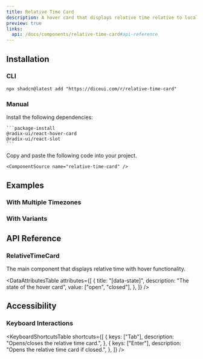 ```yaml
---
title: Relative Time Card
description: A hover card that displays relative time relative to local time with timezone information.
preview: true
links:
  api: /docs/components/relative-time-card#api-reference
---
```


<ComponentTabs name="relative-time-card-demo" />

## Installation

### CLI

```package-install
npx shadcn@latest add "https://diceui.com/r/relative-time-card"
```

### Manual

<Steps>
  <Step>
    Install the following dependencies:

    ```package-install
    @radix-ui/react-hover-card
    @radix-ui/react-slot
    ```
  </Step>
  <Step>
    Copy and paste the following code into your project.

    <ComponentSource name="relative-time-card" />
  </Step>
</Steps>


## Examples

### With Multiple Timezones

<ComponentTabs name="relative-time-card-timezones-demo" />

### With Variants

<ComponentTabs name="relative-time-card-variants-demo" />

## API Reference

### RelativeTimeCard

The main component that displays relative time with hover functionality.

<AutoTypeTable
  path="./types/docs/relative-time-card.ts"
  name="RelativeTimeCardProps"
/>

<DataAttributesTable
  attributes={[
    {
      title: "[data-state]",
      description: "The state of the hover card",
      value: ["open", "closed"],
    },
  ]}
/>

## Accessibility

### Keyboard Interactions

<KeyboardShortcutsTable
  shortcuts={[
    {
      keys: ["Tab"],
      description: "Opens/closes the relative time card.",
    },
    {
      keys: ["Enter"],
      description: "Opens the relative time card if closed.",
    },
  ]}
/>
